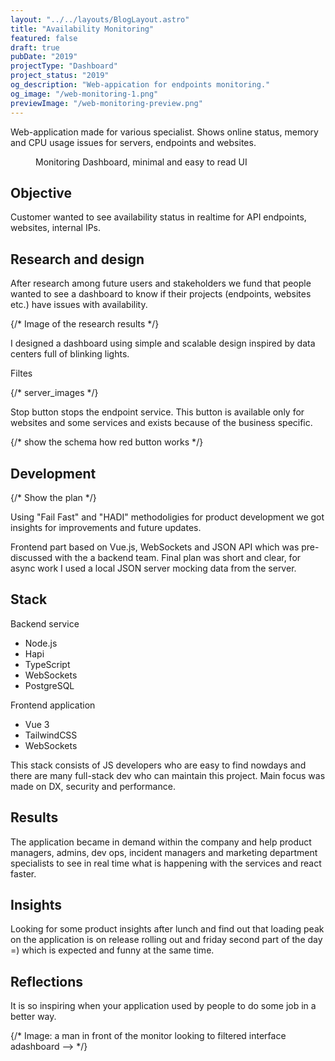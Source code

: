 ```yaml
---
layout: "../../layouts/BlogLayout.astro"
title: "Availability Monitoring"
featured: false
draft: true
pubDate: "2019"
projectType: "Dashboard"
project_status: "2019"
og_description: "Web-appication for endpoints monitoring."
og_image: "/web-monitoring-1.png"
previewImage: "/web-monitoring-preview.png"
---
```



Web-application made for various specialist. Shows online status, memory and CPU usage issues for servers, endpoints and websites.

<figure class="wide">
  <Picture
    src="/web-monitoring-1.png"
    alt="Web monitoring UI"
    widths={[480, 860, 1080]}
    sizes="(max-width: 480px) 100vw, 1080px"
    formats={["avif", "jpeg", "png", "webp"]}
    aspectRatio="7:5"
  />
  <figcaption>Monitoring Dashboard, minimal and easy to read UI</figcaption>
</figure>

## Objective

Customer wanted to see availability status in realtime for API endpoints, websites, internal IPs.

## Research and design

After research among future users and stakeholders we fund that people wanted to see a dashboard to know if their projects (endpoints, websites etc.) have issues with availability.

{/* Image of the research results */}

I designed a dashboard using simple and scalable design inspired by data centers full of blinking lights.

Filtes

{/* server_images */}

Stop button stops the endpoint service. This button is available only for websites and some services and exists because of the business specific.

{/* show the schema how red button works */}

## Development

{/* Show the plan */}

Using "Fail Fast" and "HADI" methodoligies for product development we got insights for improvements and future updates.

Frontend part based on Vue.js, WebSockets and JSON API which was pre-discussed with the a backend team. Final plan was short and clear, for async work I used a local JSON server mocking data from the server.

## Stack

<div class="flex gap-12">
  <div>
    <p class="mb-3">Backend service</p>
    <ul>
      <li>Node.js</li>
      <li>Hapi</li>
      <li>TypeScript</li>
      <li>WebSockets</li>
      <li>PostgreSQL</li>
    </ul>
  </div>
  <div>
    <p class="mb-3">Frontend application</p>
    <ul>
      <li>Vue 3</li>
      <li>TailwindCSS</li>
      <li>WebSockets</li>
    </ul>
  </div>
</div>

This stack consists of JS developers who are easy to find nowdays and there are many full-stack dev who can maintain this project. Main focus was made on DX, security and performance.

## Results

The application became in demand within the company and help product managers, admins, dev ops, incident managers and marketing department specialists to see in real time what is happening with the services and react faster.

## Insights

Looking for some product insights after lunch and find out that loading peak on the application is on release rolling out and friday second part of the day =) which is expected and funny at the same time.

## Reflections

It is so inspiring when your application used by people to do some job in a better way.

{/* Image: a man in front of the monitor looking to filtered interface adashboard --> */}
